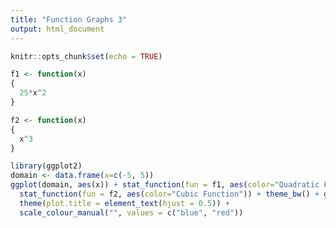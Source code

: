---
title: "Function Graphs 3"
output: html_document
---

```{r setup, include=FALSE}
knitr::opts_chunk$set(echo = TRUE)
```

```{r Function_Graph_01, fig.width=5, out.width='90%'}
f1 <- function(x)
{
  25*x^2
}

f2 <- function(x)
{
  x^3
}

library(ggplot2)
domain <- data.frame(x=c(-5, 5))
ggplot(domain, aes(x)) + stat_function(fun = f1, aes(color="Quadratic Function")) + 
  stat_function(fun = f2, aes(color="Cubic Function")) + theme_bw() + ggtitle("Functions") +
  theme(plot.title = element_text(hjust = 0.5)) +
  scale_colour_manual("", values = c("blue", "red"))
```

